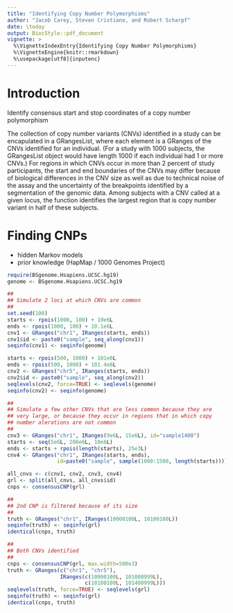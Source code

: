 ```yaml
---
title: "Identifying Copy Number Polymorphisms"
author: "Jacob Carey, Steven Cristiano, and Robert Scharpf"
date: \today
output: BiocStyle::pdf_document
vignette: >
  %\VignetteIndexEntry{Identifying Copy Number Polymorphisms}
  %\VignetteEngine{knitr::rmarkdown}
  %\usepackage[utf8]{inputenc} 
---
```


# Introduction

Identify consensus start and stop coordinates of a copy number
polymorphism

The collection of copy number variants (CNVs) identified in a study
can be encapulated in a GRangesList, where each element is a
GRanges of the CNVs identified for an individual.  (For a study
with 1000 subjects, the GRangesList object would have length 1000
if each individual had 1 or more CNVs.)  For regions in which CNVs
occur in more than 2 percent of study participants, the start and
end boundaries of the CNVs may differ because of biological
differences in the CNV size as well as due to technical noise of
the assay and the uncertainty of the breakpoints identified by a
segmentation of the genomic data.  Among subjects with a CNV called
at a given locus, the \code{consensusCNP} function identifies the
largest region that is copy number variant in half of these
subjects.

# Finding CNPs
- hidden Markov models
- prior knowledge (HapMap / 1000 Genomes Project)
```r
require(BSgenome.Hsapiens.UCSC.hg19)
genome <- BSgenome.Hsapiens.UCSC.hg19

##
## Simulate 2 loci at which CNVs are common
##
set.seed(100)
starts <- rpois(1000, 100) + 10e6L
ends <- rpois(1000, 100) + 10.1e6L
cnv1 <- GRanges("chr1", IRanges(starts, ends))
cnv1$id <- paste0("sample", seq_along(cnv1))
seqinfo(cnv1) <- seqinfo(genome)

starts <- rpois(500, 1000) + 101e6L
ends <- rpois(500, 1000) + 101.4e6L
cnv2 <- GRanges("chr5", IRanges(starts, ends))
cnv2$id <- paste0("sample", seq_along(cnv2))
seqlevels(cnv2, force=TRUE) <- seqlevels(genome)
seqinfo(cnv2) <- seqinfo(genome)

##
## Simulate a few other CNVs that are less common because they are
## very large, or because they occur in regions that in which copy
## number alerations are not common
##
cnv3 <- GRanges("chr1", IRanges(9e6L, 15e6L), id="sample1400")
starts <- seq(5e6L, 200e6L, 10e6L)
ends <- starts + rpois(length(starts), 25e3L)
cnv4 <- GRanges("chr1", IRanges(starts, ends),
                id=paste0("sample", sample(1000:1500, length(starts))))

all_cnvs <- c(cnv1, cnv2, cnv3, cnv4)
grl <- split(all_cnvs, all_cnvs$id)
cnps <- consensusCNP(grl)

##
## 2nd CNP is filtered because of its size
##
truth <- GRanges("chr1", IRanges(10000100L, 10100100L))
seqinfo(truth) <- seqinfo(grl)
identical(cnps, truth)

##
## Both CNVs identified
##
cnps <- consensusCNP(grl, max.width=500e3)
truth <- GRanges(c("chr1", "chr5"),
                 IRanges(c(10000100L, 101000999L),
                         c(10100100L, 101400999L)))
seqlevels(truth, force=TRUE) <- seqlevels(grl)
seqinfo(truth) <- seqinfo(grl)
identical(cnps, truth)
```
